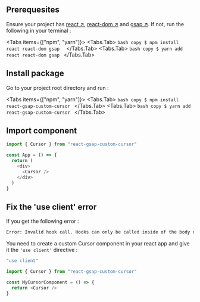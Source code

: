 
## Prerequesites

Ensure your project has [react &#x2197;](https://react.dev/learn/installation), [react-dom &#x2197;](https://www.npmjs.com/package/react-dom) and [gsap &#x2197;](https://gsap.com/docs/v3/Installation).
If not, run the following in your terminal :

<Tabs items={["npm", "yarn"]}>
  <Tabs.Tab>
    ```bash copy
    $ npm install react react-dom gsap 
    ```
  </Tabs.Tab>
  <Tabs.Tab>
    ```bash copy
    $ yarn add react react-dom gsap
    ```
  </Tabs.Tab>
</Tabs>

## Install package

Go to your project root directory and run :

<Tabs items={["npm", "yarn"]}>
  <Tabs.Tab>
    ```bash copy
    $ npm install react-gsap-custom-cursor
    ```
  </Tabs.Tab>
  <Tabs.Tab>
    ```bash copy
    $ yarn add react-gsap-custom-cursor
    ```
  </Tabs.Tab>
</Tabs>

## Import component

```javascript copy filename="App.js"
import { Cursor } from "react-gsap-custom-cursor"

const App = () => {
  return (
    <div>
      <Cursor />
    </div>
  )
}
```

## Fix the 'use client' error

If you get the following error :

```bash
Error: Invalid hook call. Hooks can only be called inside of the body of a function component. This could happen for one of the following reasons: 1. You might have mismatching versions of React and the renderer (such as React DOM) 2. You might be breaking the Rules of Hooks 3. You might have more than one copy of React in the same app See https://reactjs.org/link/invalid-hook-call for tips about how to debug and fix this problem.
```

You need to create a custom Cursor component in your react app and give it the `'use client'` directive :

```javascript copy filename="MyCursorComponent.js"
"use client"

import { Cursor } from "react-gsap-custom-cursor"

const MyCursorComponent = () => {
  return <Cursor />
}
```
